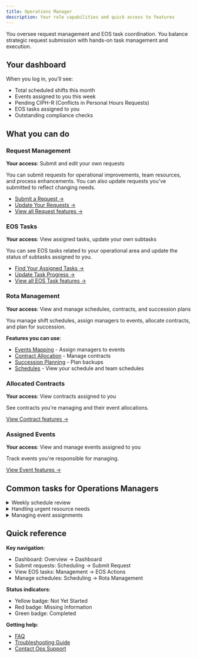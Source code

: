 ```yaml
---
title: Operations Manager
description: Your role capabilities and quick access to features
---
```



You oversee request management and EOS task coordination. You balance strategic request submission with hands-on task management and execution.

## Your dashboard

When you log in, you'll see:
- Total scheduled shifts this month
- Events assigned to you this week
- Pending CIPH-R (Conflicts in Personal Hours Requests)
- EOS tasks assigned to you
- Outstanding compliance checks

## What you can do

### Request Management
**Your access**: Submit and edit your own requests

You can submit requests for operational improvements, team resources, and process enhancements. You can also update requests you've submitted to reflect changing needs.

- [Submit a Request →](../../how-to-guides/submit-request)
- [Update Your Requests →](../../how-to-guides/update-request)
- [View all Request features →](../../features/request-management)

### EOS Tasks
**Your access**: View assigned tasks, update your own subtasks

You can see EOS tasks related to your operational area and update the status of subtasks assigned to you.

- [Find Your Assigned Tasks →](../../how-to-guides/find-assigned-tasks)
- [Update Task Progress →](../../how-to-guides/update-subtask)
- [View all EOS Task features →](../../features/eos-tasks)

### Rota Management
**Your access**: View and manage schedules, contracts, and succession plans

You manage shift schedules, assign managers to events, allocate contracts, and plan for succession.

**Features you can use**:
- [Events Mapping](../../features/rota-management/events-mapping) - Assign managers to events
- [Contract Allocation](../../features/rota-management/contract-allocation) - Manage contracts
- [Succession Planning](../../features/rota-management/succession-planning) - Plan backups
- [Schedules](../../features/schedules) - View your schedule and team schedules

### Allocated Contracts
**Your access**: View contracts assigned to you

See contracts you're managing and their event allocations.

[View Contract features →](../../features/contracts)

### Assigned Events
**Your access**: View and manage events assigned to you

Track events you're responsible for managing.

[View Event features →](../../features/events)

## Common tasks for Operations Managers

<details>
<summary>Weekly schedule review</summary>

1. Check your dashboard for upcoming events
2. Review EOS Actions for task updates
3. Monitor Pending CIPH-R for conflicts
4. Update subtask progress for assigned tasks
5. Review team schedules in Rota Management

</details>

<details>
<summary>Handling urgent resource needs</summary>

1. Submit a high-priority request through Submit Request
2. Include detailed justification and timeline
3. Attach supporting documents
4. Monitor request status regularly
5. Respond promptly to information requests

</details>

<details>
<summary>Managing event assignments</summary>

1. Go to Rota Management → Events Mapping
2. Select the appropriate month and manager
3. Review the Role Legend for assignment levels
4. Map events to managers based on availability
5. Verify succession coverage is in place

</details>

## Quick reference

**Key navigation**:
- Dashboard: Overview → Dashboard
- Submit requests: Scheduling → Submit Request
- View EOS tasks: Management → EOS Actions
- Manage schedules: Scheduling → Rota Management

**Status indicators**:
- Yellow badge: Not Yet Started
- Red badge: Missing Information
- Green badge: Completed

**Getting help**:
- [FAQ](../../reference/faq)
- [Troubleshooting Guide](../../reference/troubleshooting)
- [Contact Ops Support](../../reference/contact)